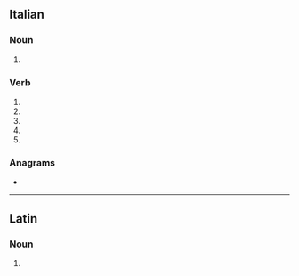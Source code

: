 ==Italian==

===Noun===
{{head|it|noun plural form|g=m}}

# {{plural of|duello|lang=it}}

===Verb===
{{head|it|verb form}}

# {{inflection of|duellare||2|s|pres|indc|lang=it}}
# {{inflection of|duellare||1|s|pres|subj|lang=it}}
# {{inflection of|duellare||2|s|pres|subj|lang=it}}
# {{inflection of|duellare||3|s|pres|subj|lang=it}}
# {{inflection of|duellare||3|s|impr|lang=it}}

===Anagrams===
* {{l|it|illude}}

----

==Latin==

===Noun===
{{la-noun-form|duellī}}

# {{inflection of|duellum||gen|s|lang=la}}